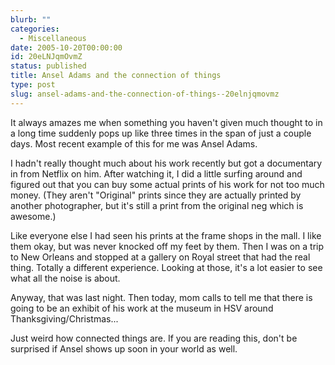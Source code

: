 ```yaml
---
blurb: ""
categories:
  - Miscellaneous
date: 2005-10-20T00:00:00
id: 20eLNJqmOvmZ
status: published
title: Ansel Adams and the connection of things
type: post
slug: ansel-adams-and-the-connection-of-things--20elnjqmovmz
---
```


It always amazes me when something you haven't given much thought to in a long time suddenly pops up like three times in the span of just a couple days. Most recent example of this for me was Ansel Adams. 

I hadn't really thought much about his work recently but got a documentary in from Netflix on him. After watching it, I did a little surfing around and figured out that you can buy some actual prints of his work for not too much money. (They aren't "Original" prints since they are actually printed by another photographer, but it's still a print from the original neg which is awesome.)  

Like everyone else I had seen his prints at the frame shops in the mall. I like them okay, but was never knocked off my feet by them. Then I was on a trip to New Orleans and stopped at a gallery on Royal street that had the real thing. Totally a different experience. Looking at those, it's a lot easier to see what all the noise is about.  

Anyway, that was last night. Then today, mom calls to tell me that there is going to be an exhibit of his work at the museum in HSV around Thanksgiving/Christmas...  

Just weird how connected things are. If you are reading this, don't be surprised if Ansel shows up soon in your world as well.
